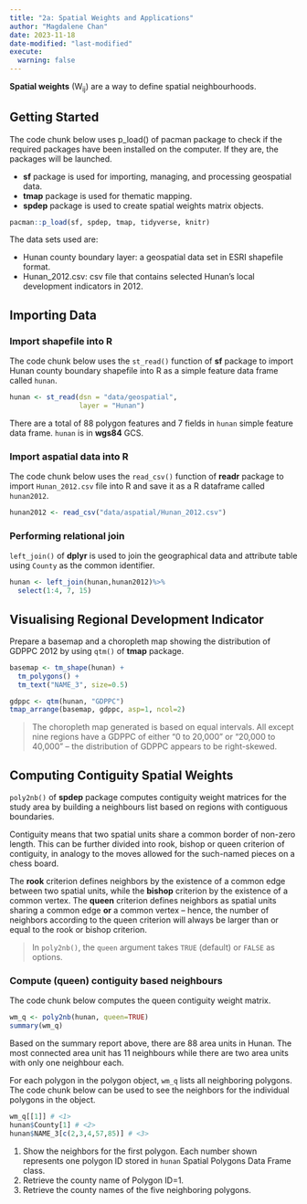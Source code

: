 ```yaml
---
title: "2a: Spatial Weights and Applications"
author: "Magdalene Chan"
date: 2023-11-18
date-modified: "last-modified"
execute: 
  warning: false
---
```


**Spatial weights** (W~ij~) are a way to define spatial neighbourhoods.

## Getting Started

The code chunk below uses p_load() of pacman package to check if the required packages have been installed on the computer. If they are, the packages will be launched.

-   **sf** package is used for importing, managing, and processing geospatial data.
-   **tmap** package is used for thematic mapping.
-   **spdep** package is used to create spatial weights matrix objects.

```r
pacman::p_load(sf, spdep, tmap, tidyverse, knitr)
```

The data sets used are:

-   Hunan county boundary layer: a geospatial data set in ESRI shapefile format.
-   Hunan_2012.csv: csv file that contains selected Hunan's local development indicators in 2012.

## Importing Data

### Import shapefile into R

The code chunk below uses the `st_read()` function of **sf** package to import Hunan county boundary shapefile into R as a simple feature data frame called `hunan`.

```r
hunan <- st_read(dsn = "data/geospatial", 
                 layer = "Hunan")
```

There are a total of 88 polygon features and 7 fields in `hunan` simple feature data frame. `hunan` is in **wgs84** GCS.

### Import aspatial data into R

The code chunk below uses the `read_csv()` function of **readr** package to import `Hunan_2012.csv` file into R and save it as a R dataframe called `hunan2012`.

```r
hunan2012 <- read_csv("data/aspatial/Hunan_2012.csv")
```

### Performing relational join

`left_join()` of **dplyr** is used to join the geographical data and attribute table using `County` as the common identifier.

```r
hunan <- left_join(hunan,hunan2012)%>%
  select(1:4, 7, 15)
```

## Visualising Regional Development Indicator

Prepare a basemap and a choropleth map showing the distribution of GDPPC 2012 by using `qtm()` of **tmap** package.

```r
basemap <- tm_shape(hunan) +
  tm_polygons() +
  tm_text("NAME_3", size=0.5)

gdppc <- qtm(hunan, "GDPPC")
tmap_arrange(basemap, gdppc, asp=1, ncol=2)
```

> The choropleth map generated is based on equal intervals. All except nine regions have a GDPPC of either "0 to 20,000" or "20,000 to 40,000" -- the distribution of GDPPC appears to be right-skewed.

## Computing Contiguity Spatial Weights

`poly2nb()` of **spdep** package computes contiguity weight matrices for the study area by building a neighbours list based on regions with contiguous boundaries.

Contiguity means that two spatial units share a common border of non-zero length. 
This can be further divided into rook, bishop or queen criterion of contiguity, in analogy to the moves allowed for the such-named pieces on a chess board.

The **rook** criterion defines neighbors by the existence of a common edge between two spatial units, while the **bishop** criterion by the existence of a common vertex. The **queen** criterion defines neighbors as spatial units sharing a common edge **or** a common vertex -- hence, the number of neighbors according to the queen criterion will always be larger than or equal to the rook or bishop criterion.

> In `poly2nb()`, the `queen` argument takes `TRUE` (default) or `FALSE` as options.

### Compute (queen) contiguity based neighbours

The code chunk below computes the queen contiguity weight matrix.

```r
wm_q <- poly2nb(hunan, queen=TRUE)
summary(wm_q)
```

Based on the summary report above, there are 88 area units in Hunan. The most connected area unit has 11 neighbours while there are two area units with only one neighbour each. 

For each polygon in the polygon object, `wm_q` lists all neighboring polygons. The code chunk below can be used to see the neighbors for the individual polygons in the object. 

```r
wm_q[[1]] # <1>
hunan$County[1] # <2>
hunan$NAME_3[c(2,3,4,57,85)] # <3>

```
1. Show the neighbors for the first polygon. Each number shown represents one polygon ID stored in `hunan` Spatial Polygons Data Frame class.
2. Retrieve the county name of Polygon ID=1.
3. Retrieve the county names of the five neighboring polygons.
